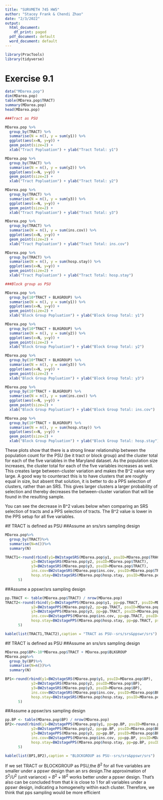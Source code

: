 ```yaml
---
title: "SURVMETH 745 HW5"
author: "Stacey Frank & Chendi Zhao"
date: "2/3/2022"
output:
  html_document:
    df_print: paged
  pdf_document: default
  word_document: default
---
```


```r
library(PracTools)
library(tidyverse)
```

# Exercise 9.1

```r

data("MDarea.pop")
dim(MDarea.pop)
table(MDarea.pop$TRACT)
summary(MDarea.pop)
head(MDarea.pop)

```

```r
###Tract as PSU

MDarea.pop %>%
  group_by(TRACT) %>%
  summarise(N = n(), y = sum(y1)) %>%
  ggplot(aes(x=N, y=y)) +
  geom_point(size=2) +
  xlab("Tract Popluation") + ylab("Tract Total: y1")

MDarea.pop %>%
  group_by(TRACT) %>%
  summarise(N = n(), y = sum(y2)) %>%
  ggplot(aes(x=N, y=y)) +
  geom_point(size=2) +
  xlab("Tract Popluation") + ylab("Tract Total: y2")

MDarea.pop %>%
  group_by(TRACT) %>%
  summarise(N = n(), y = sum(y3)) %>%
  ggplot(aes(x=N, y=y)) +
  geom_point(size=2) +
  xlab("Tract Popluation") + ylab("Tract Total: y3")

MDarea.pop %>%
  group_by(TRACT) %>%
  summarise(N = n(), y = sum(ins.cov)) %>%
  ggplot(aes(x=N, y=y)) +
  geom_point(size=2) +
  xlab("Tract Popluation") + ylab("Tract Total: ins.cov")

MDarea.pop %>%
  group_by(TRACT) %>%
  summarise(N = n(), y = sum(hosp.stay)) %>%
  ggplot(aes(x=N, y=y)) +
  geom_point(size=2) +
  xlab("Tract Popluation") + ylab("Tract Total: hosp.stay")

```


```r

###Block group as PSU

MDarea.pop %>%
  group_by(10*TRACT + BLKGROUP) %>%
  summarise(N = n(), y = sum(y1)) %>%
  ggplot(aes(x=N, y=y)) +
  geom_point(size=2) +
  xlab("Block Group Popluation") + ylab("Block Group Total: y1")

MDarea.pop %>%
  group_by(10*TRACT + BLKGROUP) %>%
  summarise(N = n(), y = sum(y2)) %>%
  ggplot(aes(x=N, y=y)) +
  geom_point(size=2) +
  xlab("Block Group Popluation") + ylab("Block Group Total: y2")

MDarea.pop %>%
  group_by(10*TRACT + BLKGROUP) %>%
  summarise(N = n(), y = sum(y3)) %>%
  ggplot(aes(x=N, y=y)) +
  geom_point(size=2) +
  xlab("Block Group Popluation") + ylab("Block Group Total: y3")

MDarea.pop %>%
  group_by(10*TRACT + BLKGROUP) %>%
  summarise(N = n(), y = sum(ins.cov)) %>%
  ggplot(aes(x=N, y=y)) +
  geom_point(size=2) +
  xlab("Block Group Popluation") + ylab("Block Group Total: ins.cov")

MDarea.pop %>%
  group_by(10*TRACT + BLKGROUP) %>%
  summarise(N = n(), y = sum(hosp.stay)) %>%
  ggplot(aes(x=N, y=y)) +
  geom_point(size=2) +
  xlab("Block Group Popluation") + ylab("Block Group Total: hosp.stay")

```

These plots show that there is a strong linear relationship between the population count for the PSU (be it tract or block group) and the cluster total for each of the five variables in the Maryland dataset. As the population size increases, the cluster total for each of the five variables increases as well. This creates large between-cluster variation and makes the B^2 value very large. A good way to counteract this is to have clusters that are roughly equal in size, but absent that solution, it is better to do a PPS selection of clusters, rather than an SRS. This gives larger clusters a larger probability of selection and thereby decreases the between-cluster variation that will be found in the resulting sample.

You can see the decrease in B^2 values below when comparing an SRS selection of tracts and a PPS selection of tracts. The B^2 value is lower in the PPS setup for all five variables. 


#If TRACT is defined as PSU
##Assume an srs/srs sampling design
```r

MDarea.pop%>%
  group_by(TRACT)%>%
  summarise(N=n())%>%
  summary(N)

TRACT1<-round(rbind(y1=BW2stageSRS(MDarea.pop$y1, psuID=MDarea.pop$TRACT),
            y2=BW2stageSRS(MDarea.pop$y2, psuID=MDarea.pop$TRACT),
            y3=BW2stageSRS(MDarea.pop$y3, psuID=MDarea.pop$TRACT),
            ins.cov=BW2stageSRS(MDarea.pop$ins.cov, psuID=MDarea.pop$TRACT),
            hosp.stay=BW2stageSRS(MDarea.pop$hosp.stay, psuID=MDarea.pop$TRACT)),
      5)
```

##Assume a ppswr/srs sampling design

```r
pp.TRACT <- table(MDarea.pop$TRACT) / nrow(MDarea.pop)
TRACT2<-round(rbind(y1=BW2stagePPS(MDarea.pop$y1, pp=pp.TRACT, psuID=MDarea.pop$TRACT),
            y2=BW2stagePPS(MDarea.pop$y2, pp=pp.TRACT, psuID=MDarea.pop$TRACT),
            y3=BW2stagePPS(MDarea.pop$y3, pp=pp.TRACT, psuID=MDarea.pop$TRACT),
            ins.cov=BW2stagePPS(MDarea.pop$ins.cov, pp=pp.TRACT, psuID=MDarea.pop$TRACT),
            hosp.stay=BW2stagePPS(MDarea.pop$hosp.stay, pp=pp.TRACT, psuID=MDarea.pop$TRACT)),
      5)
```

```r
kable(list(TRACT1,TRACT2),caption = "TRACT as PSU--srs/srs&ppswr/srs")
```
#If TRACT is defined as PSU
##Assume an srs/srs sampling design
```r
MDarea.pop$BP<-10*MDarea.pop$TRACT + MDarea.pop$BLKGROUP
MDarea.pop%>%
  group_by(BP)%>%
  summarise(N=n())%>%
  summary(N)

BP1<-round(rbind(y1=BW2stageSRS(MDarea.pop$y1, psuID=MDarea.pop$BP),
            y2=BW2stageSRS(MDarea.pop$y2, psuID=MDarea.pop$BP),
            y3=BW2stageSRS(MDarea.pop$y3, psuID=MDarea.pop$BP),
            ins.cov=BW2stageSRS(MDarea.pop$ins.cov, psuID=MDarea.pop$BP),
            hosp.stay=BW2stageSRS(MDarea.pop$hosp.stay, psuID=MDarea.pop$BP)),
      5)
```

##Assume a ppswr/srs sampling design

```r
pp.BP <- table(MDarea.pop$BP) / nrow(MDarea.pop)
BP2<-round(rbind(y1=BW2stagePPS(MDarea.pop$y1, pp=pp.BP, psuID=MDarea.pop$BP),
            y2=BW2stagePPS(MDarea.pop$y2, pp=pp.BP, psuID=MDarea.pop$BP),
            y3=BW2stagePPS(MDarea.pop$y3, pp=pp.BP, psuID=MDarea.pop$BP),
            ins.cov=BW2stagePPS(MDarea.pop$ins.cov, pp=pp.BP, psuID=MDarea.pop$BP),
            hosp.stay=BW2stagePPS(MDarea.pop$hosp.stay, pp=pp.BP, psuID=MDarea.pop$BP)),
      5)
```

```r
kable(list(BP1,BP2),caption = "BLOCKGROUP as PSU--srs/srs&ppswr/srs")
```

If we set TRACT or BLOCKGROUP as PSU,the $B^2$ for all five variables are smaller under a ppswr design than an srs design.The approximation of $S^2/U^2$ (unit variance) = $B^2+W^2$ works better under a ppswr design. That's also can be concluded from that $k$ is close to 1 for all variables under a ppswr design, indicating a homogeneity within each cluster.
Therefore, we think that pps sampling would be more efficient
